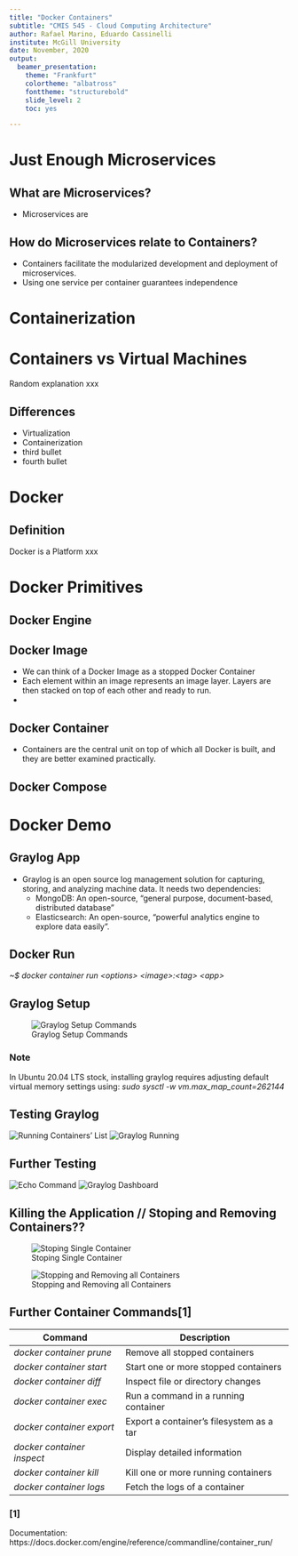 ```yaml
---
title: "Docker Containers"
subtitle: "CMIS 545 - Cloud Computing Architecture"
author: Rafael Marino, Eduardo Cassinelli
institute: McGill University
date: November, 2020
output: 
  beamer_presentation:
    theme: "Frankfurt"
    colortheme: "albatross"
    fonttheme: "structurebold"
    slide_level: 2
    toc: yes

---
```

  
# Just Enough Microservices
  
## What are Microservices?
- Microservices are

## How do Microservices relate to Containers?

- Containers facilitate the modularized development and deployment of microservices. 
- Using one service per container guarantees independence 

# Containerization

# Containers vs Virtual Machines
Random explanation
xxx

## Differences

- Virtualization
- Containerization
- third bullet 
- fourth bullet

# Docker

## Definition
Docker is a Platform xxx

# Docker Primitives

## Docker Engine

## Docker Image
- We can think of a Docker Image as a stopped Docker Container
- Each element within an image represents an image layer. Layers are then stacked on top of each other and ready to run. 
- 

## Docker Container
- Containers are the central unit on top of which all Docker is built, and they are better examined practically. 

## Docker Compose

# Docker Demo

## Graylog App
- Graylog is an open source log management solution for capturing, storing, and analyzing machine data. It needs two dependencies:
  - MongoDB: An open-source, “general purpose, document-based, distributed database”
  - Elasticsearch: An open-source, “powerful analytics engine to explore data easily”.

## Docker Run
*~$ docker container run \<options\> \<image\>:\<tag\> \<app\>* 

## Graylog Setup

![Graylog Setup Commands]("images/installation.png")

### Note
In Ubuntu 20.04 LTS stock, installing graylog requires adjusting default virtual memory settings using: *sudo sysctl -w vm.max_map_count=262144*

## Testing Graylog

![Running Containers' List]("images/container_list.png")
![Graylog Running]("images/graylog_running.png")

## Further Testing

![Echo Command]("images/message.png")
![Graylog Dashboard]("images/graylog_dash.png")

## Killing the Application // Stoping and Removing Containers?? 

![Stoping Single Container]("images/mongo_stop.png")

![Stopping and Removing all Containers]("images/all_stop.png")


## Further Container Commands[1]

Command                   | Description 
--------------------------|----------------
*docker container prune*  | Remove all stopped containers
*docker container start*  | Start one or more stopped containers
*docker container diff*   | Inspect file or directory changes
*docker container exec*   | Run a command in a running container
*docker container export* | Export a container’s filesystem as a tar
*docker container inspect*| Display detailed information
*docker container kill*   | Kill one or more running containers
*docker container logs*   | Fetch the logs of a container

### [1]
Documentation: https://docs.docker.com/engine/reference/commandline/container_run/
